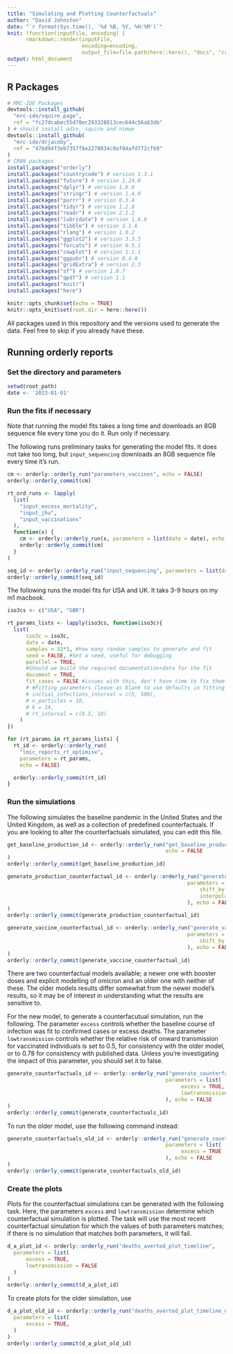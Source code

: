```yaml
---
title: "Simulating and Plotting Counterfactuals"
author: "David Johnston"
date: "`r format(Sys.time(), '%d %B, %Y, %H:%M')`"
knit: (function(inputFile, encoding) { 
      rmarkdown::render(inputFile,
                        encoding=encoding, 
                        output_file=file.path(here::here(), "docs", "create_report.html")) })
output: html_document
---
```

## R Packages

```r
# MRC-IDE Packages
devtools::install_github(
  "mrc-ide/squire.page",
  ref = "fc27dcabec55d70ec293328813cec644c56a63db"
) # should install odin, squire and nimue
devtools::install_github(
  "mrc-ide/drjacoby",
  ref = "476d94f3eb7357f8e2278834c0af04afd772cf69"
)
# CRAN packages
install.packages("orderly")
install.packages("countrycode") # version 1.3.1
install.packages("future") # version 1.24.0
install.packages("dplyr") # version 1.0.8
install.packages("stringr") # version 1.4.0
install.packages("purrr") # version 0.3.4
install.packages("tidyr") # version 1.2.0
install.packages("readr") # version 2.1.2
install.packages("lubridate") # version 1.8.0
install.packages("tibble") # version 3.1.6
install.packages("rlang") # version 1.0.2
install.packages("ggplot2") # version 3.3.5
install.packages("forcats") # version 0.5.1
install.packages("cowplot") # version 1.1.1
install.packages("ggpubr") # version 0.4.0
install.packages("gridExtra") # version 2.3
install.packages("sf") # version 1.0.7
install.packages("qpdf") # version 1.1
install.packages("knitr")
install.packages("here")
```

```r
knitr::opts_chunk$set(echo = TRUE)
knitr::opts_knit$set(root.dir = here::here())
```



All packages used in this repository and the versions used to generate the data.
Feel free to skip if you already have these.

## Running orderly reports

### Set the directory and parameters

```r
setwd(root_path)
date <- '2023-01-01'
```

### Run the fits if necessary

Note that running the model fits takes a long time and downloads an 8GB sequence file every time you do it. Run only if necessary.

The following runs preliminary tasks for generating the model fits. It does not take too long, but `input_sequencing` downloads an 8GB sequence file every time it's run.

```r
cm <- orderly::orderly_run("parameters_vaccines", echo = FALSE)
orderly::orderly_commit(cm)

rt_ord_runs <- lapply(
  list(
    "input_excess_mortality",
    "input_jhu",
    "input_vaccinations"
  ),
  function(x) {
    cm <- orderly::orderly_run(x, parameters = list(date = date), echo = FALSE)
    orderly::orderly_commit(cm)
  }
)

seq_id <- orderly::orderly_run("input_sequencing", parameters = list(date = date, gisaid = FALSE), echo=FALSE)
orderly::orderly_commit(seq_id)

```

The following runs the model fits for USA and UK. It taks 3-9 hours on my m1 macbook.

```r
iso3cs <- c("USA", "GBR")

rt_params_lists <- lapply(iso3cs, function(iso3c){
  list(
      iso3c = iso3c,
      date = date,
      samples = 32*3, #how many random samples to generate and fit
      seed = FALSE, #Set a seed, useful for debugging
      parallel = TRUE,
      #Should we build the required documentation+data for the fit
      document = TRUE,
      fit_cases = FALSE #issues with this, don't have time to fix them.
      # #Fitting parameters (leave as blank to use defaults in fitting_params.Rds)
      # initial_infections_interval = c(5, 500),
      # n_particles = 10,
      # k = 14,
      # rt_interval = c(0.5, 10)
    )
})

for (rt_params in rt_params_lists) {
  rt_id <- orderly::orderly_run(
    "lmic_reports_rt_optimise",
    parameters = rt_params,
    echo = FALSE)

  orderly::orderly_commit(rt_id)
}
```


### Run the simulations

The following simulates the baseline pandemic in the United States and the United Kingdom, as well as a
collection of predefined counterfactuals. If you are looking to alter the counterfactuals
simulated, you can edit this file.

```r
get_baseline_production_id <- orderly::orderly_run("get_baseline_production",
                                                   echo = FALSE 
)
orderly::orderly_commit(get_baseline_production_id)
```

```r
generate_production_counterfactual_id <- orderly::orderly_run("generate_production_counterfactual",
                                                          parameters = list(
                                                              shift_by = 60,
                                                              interpolation_source_end = '2022-01-01'
                                                          ), echo = FALSE 
)
orderly::orderly_commit(generate_production_counterfactual_id)
```

```r
generate_vaccine_counterfactual_id <- orderly::orderly_run("generate_vaccine_counterfactual",
                                                          parameters = list(
                                                              shift_by = 60
                                                          ), echo = FALSE
)
orderly::orderly_commit(generate_vaccine_counterfactual_id)
```

There are two counterfactual models available; a newer one with booster doses and explicit modelling of omicron and an older one with neither of these. The older models results differ somewhat from the newer model's results, so it may be of interest in understanding what the results are sensitive to.

For the new model, to generate a counterfacutual simulation, run the following. The parameter `excess` controls whether the baseline course of infection was fit to confirmed cases or excess deaths. The parameter `lowtransmission` controls whether the relative risk of onward transmission for vaccinated individuals is set to 0.5, for consistency with the older model, or to 0.78 for consistency with published data. Unless you're investigating the impact of this parameter, you should set it to false.

```r
generate_counterfactuals_id <- orderly::orderly_run("generate_counterfactuals",
                                                   parameters = list(
                                                        excess = TRUE,
                                                        lowtransmission = FALSE
                                                   ), echo = FALSE
)
orderly::orderly_commit(generate_counterfactuals_id)
```

To run the older model, use the following command instead:

```r
generate_counterfactuals_old_id <- orderly::orderly_run("generate_counterfactuals_oldfits",
                                                   parameters = list(
                                                        excess = TRUE
                                                   ), echo = FALSE
)
orderly::orderly_commit(generate_counterfactuals_old_id)
```

### Create the plots

Plots for the counterfactual simulations can be generated with the following task. Here, the parameters `excess` and `lowtransmission` determine which counterfactual simulation is plotted. The task will use the most recent counterfactual simulation for which the values of both parameters matches; if there is no simulation that matches both parameters, it will fail.

```r
d_a_plot_id <- orderly::orderly_run("deaths_averted_plot_timeline",
  parameters = list(
      excess = TRUE,
      lowtransmission = FALSE
  )
)
orderly::orderly_commit(d_a_plot_id)
```

To create plots for the older simulation, use

```r
d_a_plot_old_id <- orderly::orderly_run("deaths_averted_plot_timeline_oldfits",
  parameters = list(
      excess = TRUE,
  )
)
orderly::orderly_commit(d_a_plot_old_id)
```